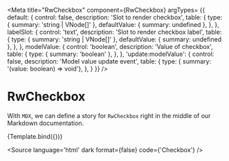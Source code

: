 
<Meta
  title="RwCheckbox"
  component={RwCheckbox}
  argTypes= {{
    default: {
      control: false,
      description: 'Slot to render checkbox',
      table: {
        type: { summary: 'string | VNode[]' },
        defaultValue: { summary: undefined },
      },
    },
    labelSlot: {
      control: 'text',
      description: 'Slot to render checkbox label',
      table: {
        type: { summary: 'string | VNode[]' },
        defaultValue: { summary: undefined },
      },
    },
    modelValue: {
      control: 'boolean',
      description: 'Value of checkbox',
      table: {
        type: { summary: 'boolean' },
      },
    },
    'update:modelValue': {
      control: false,
      description: 'Model value update event',
      table: {
        type: { summary: '(value: boolean) => void'},
      },
    }
  }}
/>


# RwCheckbox

With `MDX`, we can define a story for `RwCheckbox` right in the middle of our
Markdown documentation.

<Canvas withSource='none'>
  <Story
    name="Default"
    args={{
      labelSlot: 'Checkbox',
      modelValue: false
    }}>
    {Template.bind({})}
  </Story>
</Canvas>

<Source
  language='html'
  dark
  format={false}
  code={'<RwCheckbox v-model="value">Checkbox</RwCheckbox>'}
/>

<ArgsTable story="Default" />
